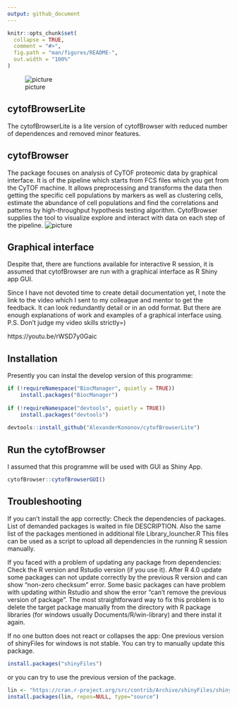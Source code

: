 ```yaml
---
output: github_document
---
```


<!-- README.md is generated from README.Rmd. Please edit that file -->

```r
knitr::opts_chunk$set(
  collapse = TRUE,
  comment = "#>",
  fig.path = "man/figures/README-",
  out.width = "100%"
)
```

![picture](img/interaction_logo1.jpg)

## cytofBrowserLite

The cytofBrowserLite is a lite version of cytofBrowser with reduced number of dependences and removed minor features.

## cytofBrowser

The package focuses on analysis of CyTOF proteomic data by graphical interface. It is of the pipeline which starts from FCS files which you get from the CyTOF machine. It allows preprocessing and transforms the data then getting the specific cell populations by markers as well as clustering cells, estimate the abundance of cell populations and find the correlations and patterns by high-throughput hypothesis testing algorithm. CytofBrowser supplies the tool to visualize explore and interact with data on each step of the pipeline.
![picture](img/cytofBrowser_hallmarks.jpg)

## Graphical interface

Despite that, there are functions available for interactive R session, it is assumed that cytofBrowser are run with a graphical interface as R Shiny app GUI.

Since I have not devoted time to create detail documentation yet, I note the link to the video which I sent to my colleague and mentor to get the feedback. It can look redundantly detail or in an odd format. But there are enough explanations of work and examples of a graphical interface using. P.S. Don't judge my video skills strictly=)

https://youtu.be/rWSD7y0Gaic

## Installation

Presently you can instal the develop version of this programme:

``` r
if (!requireNamespace("BiocManager", quietly = TRUE))
    install.packages("BiocManager")
    
if (!requireNamespace("devtools", quietly = TRUE))
    install.packages("devtools")
    
devtools::install_github("AlexanderKononov/cytofBrowserLite")
```

## Run the cytofBrowser

I assumed that this programme will be used with GUI as Shiny App.

``` r
cytofBrowser::cytofBrowserGUI()
```

## Troubleshooting

If you can't install the app correctly:
Check the dependencies of packages. List of demanded packages is waited in file DESCRIPTION.
Also the same list of the packages mentioned in additional file Library_louncher.R 
This files can be used as a script to upload all dependencies in the running R session manually.

If you faced with a problem of updating any package from dependencies:
Check the R version and Rstudio version (if you use it). After R 4.0 update some packages can not update correctly by the previous R version and can show "non-zero checksum" error.
Some basic packages can have problem with updating within Rstudio and show the error "can't remove the previous version of  package". The most straightforward way to fix this problem is to delete the target package manually from the directory with R package libraries (for windows usually Documents/R/win-library) and there instal it again.

If no one button does not react or collapses the app:
One previous version of shinyFiles for windows is not stable. You can try to manually update this package.
``` r
install.packages("shinyFiles")
```
or you can try to use the previous version of the package.
``` r
lin <- "https://cran.r-project.org/src/contrib/Archive/shinyFiles/shinyFiles_0.7.5.tar.gz"
install.packages(lin, repos=NULL, type="source")
```
